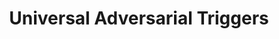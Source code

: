 ---
order: 4
title: Universal Adversarial Triggers
description:
    "This project addresses universal adversarial triggers, which are input-agnostic
    sequences of words that cause a specific target prediction when prepended to any
    text in a dataset. Expanding on the work of Wallace et al. (2019), we considered alternative
    GRU, Feedforward Neural Network, and BERT models in the domain of sentiment analysis,
    which we used to generate both general and domain-specific triggers."
thumbnail: triggers_before.png
image: triggers_before.png
skills: ["Python", "PyTorch", "NumPy", "AllenNLP", "HuggingFace"]
pos: right
github_url: https://github.com/jkiil/Universal-Triggers-Sentiment
paper_url: https://drive.google.com/file/d/1EjkrOuss0xUH-Olq_95JeA2p8Mj8YtP1/view?usp=sharing
poster_url: https://drive.google.com/file/d/1AMyFL1lvd5LoAghw0325HYjZbgMQyYc_/view?usp=sharing
---